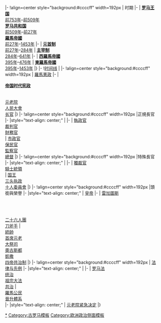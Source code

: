 {{Politbox
| country=古羅馬
| image=Roman SPQR banner.svg
| size=150
| title=古羅馬}}
|- 
!align=center style="background:#ccccff" width=192px | 时期
|-
| '''[[罗马王政时代|罗马王国]]'''<br>[[前753年]]–[[前509年]]<br>
'''[[罗马共和国]]'''<br>[[前509年]]–[[前27年]]<br>
'''[[羅馬帝國]]'''<br>[[前27年]]–[[1453年]]
{{col-begin|width=100%}}
|-
| 
'''[[元首制]]'''<br>[[前27年]]–[[284年]]
|
'''[[多米那特制|主宰制]]'''<br>[[284年]]–[[641年]]
|-
| 
'''[[西羅馬帝國]]'''<br>[[395年]]–[[476年]]
|
'''[[東羅馬帝國]]'''<br>[[395年]]–[[1453年]]
|}
|-
![[古罗马年表|时间线]]
|
|-
!align=center style="background:#ccccff" width=192px | [[羅馬憲政]]
|-
|
'''{{Link-en|罗马王政时代宪政|Constitution of the Roman Kingdom|王政时代宪政}}'''<br>
'''{{Link-en|罗马共和国宪政|Constitution of the Roman Republic|共和时代宪政}}'''<br>
'''[[羅馬帝國政府|帝国时代宪政]]'''<br>
'''{{Link-en|罗马帝国晚期宪政|Constitution of the Late Roman Empire|帝国晚期宪政}}'''<br>
'''{{Link-en|罗马宪政史|History of the Roman Constitution}}'''<br>
[[羅馬元老院|元老院]]<br>[[罗马人民大会|人民大會]]<br>
[[政務官 (羅馬)|长官]]
{{col-begin|width=100%}}
|}
|-
!align=center style="background:#ccccff" width=192px |正規長官
|-
|style="text-align: center;" | {{col-begin|width=100%}}
|-
| 
[[罗马执政官|執政官]]<br>[[裁判官]]<br>[[財務官]]<br>{{Link-en|资深长官|Promagistrate}}
|
[[市政官]]<br>[[保民官]]<br>[[監察官]]<br>[[羅馬總督|總督]]
|}
|-
!align=center style="background:#ccccff" width=192px |特殊長官
|-
|style="text-align: center;" | {{col-begin|width=100%}}
|-
| 
[[獨裁官]]<br>[[騎士統領]]<br>{{Link-en|执政保民官|Tribuni militum consulari potestate}}
|
[[罗马国王|国王]]<br>[[三头执政]]<br>[[十人委員會]]
|}
|-
!align=center style="background:#ccccff" width=192px |頭銜與榮譽
|-
|style="text-align: center;" | [[羅馬皇帝|皇帝]]{{col-begin|width=100%}}
|-
| 
<!--[[Legatus]]<br>-->[[雷加圖斯]]<br><!--[[Dux]]<br>-->{{Link-en|督军 (古罗马)|Dux|督军}}<br><!--[[Officium (Ancient Rome)|Officium]]<br>-->{{Link-en|公职 (古罗马)|Officium|公职}}<br><!--[[praefectus]]<br>-->{{Link-en|監管官|Prefect|行省公职}}<br><!--[[Vicarius]]<br>-->{{Link-en|代理官 (古罗马)|Vicarius|代理官}}<br>[[二十六人團]]<br>[[刀斧手]]
|
<!--[[Magister militum]]<br>-->{{Link-en|大元帅 (古罗马)|Magister militum|大元帅}}<br>[[英白拉多|統帥]]<br>[[首席元老]]<br>[[大祭司 (古罗马)|大祭司]]<br>[[奧古斯都 (稱號)|奧古斯都]]<br>[[凯撒 (头衔)|凱撒]]<br>[[四帝共治制]]
|}
|-
!align=center style="background:#ccccff" width=192px | [[罗马帝国政府|法律与先例]]
|-
|style="text-align: center;" | {{col-begin|width=100%}}
|-
|
[[罗马法]]<br>[[国家权力|统治]]<br>[[祖宗大法]]<br>[[共治]]
|
{{Link-en|准可|Auctoritas}}<br>[[羅馬公民]]<br>[[晉升體系]]<br>{{Link-en|元老院法令|Senatus consultum}}
|-
|style="text-align: center;" | [[元老院紧急决定]]
|}
{{politicsboxend| country=古羅馬政治| atlas=Ancient Rome}}<noinclude>
[[Category:古罗马政治|*]]
[[Category:古罗马模板]]
[[Category:欧洲政治侧面模板]]
</noinclude>